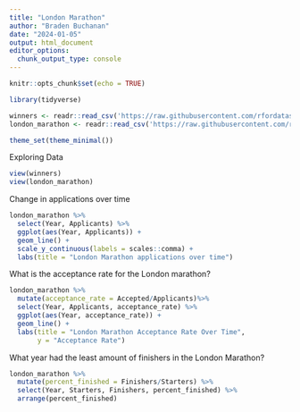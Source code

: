 ```yaml
---
title: "London Marathon"
author: "Braden Buchanan"
date: "2024-01-05"
output: html_document
editor_options: 
  chunk_output_type: console
---
```


```r
knitr::opts_chunk$set(echo = TRUE)
```

```r
library(tidyverse)
```

```r
winners <- readr::read_csv('https://raw.githubusercontent.com/rfordatascience/tidytuesday/master/data/2023/2023-04-25/winners.csv')
london_marathon <- readr::read_csv('https://raw.githubusercontent.com/rfordatascience/tidytuesday/master/data/2023/2023-04-25/london_marathon.csv')

theme_set(theme_minimal())
```

Exploring Data
```r
view(winners)
view(london_marathon)
```

Change in applications over time 
```r
london_marathon %>%
  select(Year, Applicants) %>%
  ggplot(aes(Year, Applicants)) +
  geom_line() +
  scale_y_continuous(labels = scales::comma) +
  labs(title = "London Marathon applications over time")
```

What is the acceptance rate for the London marathon?
```r
london_marathon %>%
  mutate(acceptance_rate = Accepted/Applicants)%>%
  select(Year, Applicants, acceptance_rate) %>%
  ggplot(aes(Year, acceptance_rate)) +
  geom_line() +
  labs(title = "London Marathon Acceptance Rate Over Time",
       y = "Acceptance Rate")
```

What year had the least amount of finishers in the London Marathon?
```r
london_marathon %>%
  mutate(percent_finished = Finishers/Starters) %>%
  select(Year, Starters, Finishers, percent_finished) %>%
  arrange(percent_finished)
```


